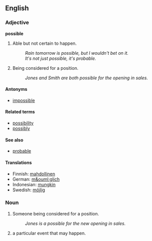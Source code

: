 ==English==

===Adjective===
'''possible'''

# Able but not certain to happen.
#: ''Rain tomorrow is possible, but I wouldn't bet on it.''
#: ''It's not just possible, it's probable.''
# Being considered for a position.
#: ''Jones and Smith are both possible for the opening in sales.''

====Antonyms====
*[[impossible]]

====Related terms====
*[[possibility]]
*[[possibly]]

====See also====
*[[probable]]

====Translations====

*Finnish: [[mahdollinen]]
*German: [[m&ouml;glich]]
*Indonesian: [[mungkin]]
*Swedish: [[möjlig]]

===Noun===

# Someone being considered for a position.
#: ''Jones is a possible for the new opening in sales.''
# a particular event that may happen.